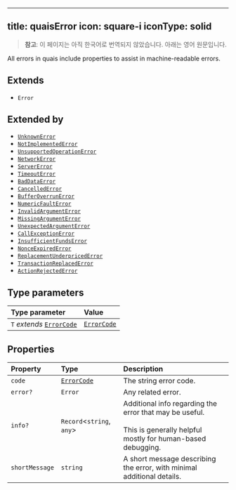 <!-- AUTO-GENERATED-CONTENT:START (ENGLISH-COPY) -->
---
title: quaisError
icon: square-i
iconType: solid
---

> **참고**: 이 페이지는 아직 한국어로 번역되지 않았습니다. 아래는 영어 원문입니다.

All errors in quais include properties to assist in machine-readable errors.

## Extends

- `Error`

## Extended by

- [`UnknownError`](/ko/sdk/content/interfaces/UnknownError)
- [`NotImplementedError`](/ko/sdk/content/interfaces/NotImplementedError)
- [`UnsupportedOperationError`](/ko/sdk/content/interfaces/UnsupportedOperationError)
- [`NetworkError`](/ko/sdk/content/interfaces/NetworkError)
- [`ServerError`](/ko/sdk/content/interfaces/ServerError)
- [`TimeoutError`](/ko/sdk/content/interfaces/TimeoutError)
- [`BadDataError`](/ko/sdk/content/interfaces/BadDataError)
- [`CancelledError`](/ko/sdk/content/interfaces/CancelledError)
- [`BufferOverrunError`](/ko/sdk/content/interfaces/BufferOverrunError)
- [`NumericFaultError`](/ko/sdk/content/interfaces/NumericFaultError)
- [`InvalidArgumentError`](/ko/sdk/content/interfaces/InvalidArgumentError)
- [`MissingArgumentError`](/ko/sdk/content/interfaces/MissingArgumentError)
- [`UnexpectedArgumentError`](/ko/sdk/content/interfaces/UnexpectedArgumentError)
- [`CallExceptionError`](/ko/sdk/content/interfaces/CallExceptionError)
- [`InsufficientFundsError`](/ko/sdk/content/interfaces/InsufficientFundsError)
- [`NonceExpiredError`](/ko/sdk/content/interfaces/NonceExpiredError)
- [`ReplacementUnderpricedError`](/ko/sdk/content/interfaces/ReplacementUnderpricedError)
- [`TransactionReplacedError`](/ko/sdk/content/interfaces/TransactionReplacedError)
- [`ActionRejectedError`](/ko/sdk/content/interfaces/ActionRejectedError)

## Type parameters

| Type parameter | Value |
| :------ | :------ |
| `T` *extends* [`ErrorCode`](/ko/sdk/content/type-aliases/ErrorCode) | [`ErrorCode`](/ko/sdk/content/type-aliases/ErrorCode) |

## Properties

| Property | Type | Description |
| :------ | :------ | :------ |
| `code` | [`ErrorCode`](/ko/sdk/content/type-aliases/ErrorCode) | The string error code. |
| `error?` | `Error` | Any related error. |
| `info?` | `Record`\<`string`, `any`\> | Additional info regarding the error that may be useful.<br /><br />This is generally helpful mostly for human-based debugging. |
| `shortMessage` | `string` | A short message describing the error, with minimal additional details. |
